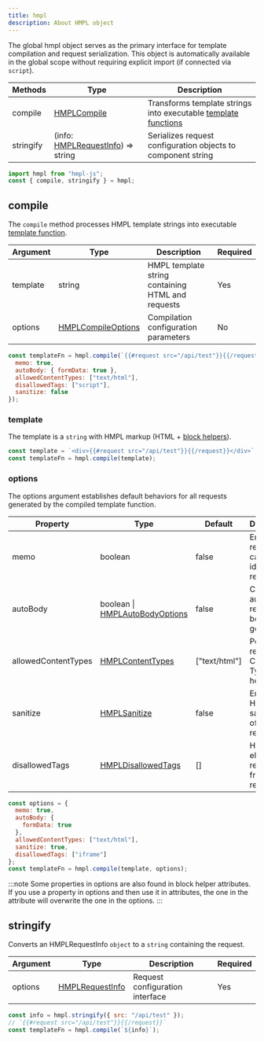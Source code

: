 ```yaml
---
title: hmpl
description: About HMPL object
---
```


The global hmpl object serves as the primary interface for template compilation and request serialization. This object is automatically available in the global scope without requiring explicit import (if connected via `script`).

| Methods   | Type                                                        | Description                                                                           |
| --------- | ----------------------------------------------------------- | ------------------------------------------------------------------------------------- |
| compile   | [HMPLCompile](/types#hmplcompile)                           | Transforms template strings into executable [template functions](/functions/template) |
| stringify | (info: [HMPLRequestInfo](/types#hmplrequestinfo)) => string | Serializes request configuration objects to component string                          |

```javascript
import hmpl from "hmpl-js";
const { compile, stringify } = hmpl;
```

## compile

The `compile` method processes HMPL template strings into executable [template function](/functions/template).

| Argument | Type                                            | Description                                       | Required |
| -------- | ----------------------------------------------- | ------------------------------------------------- | -------- |
| template | string                                          | HMPL template string containing HTML and requests | Yes      |
| options  | [HMPLCompileOptions](/types#hmplcompileoptions) | Compilation configuration parameters              | No       |

```js
const templateFn = hmpl.compile(`{{#request src="/api/test"}}{{/request}}`, {
  memo: true,
  autoBody: { formData: true },
  allowedContentTypes: ["text/html"],
  disallowedTags: ["script"],
  sanitize: false
});
```

### template

The template is a `string` with HMPL markup (HTML + [block helpers](/syntax/block-helper)).

```js
const template = `<div>{{#request src="/api/test"}}{{/request}}</div>`;
const templateFn = hmpl.compile(template);
```

### options

The options argument establishes default behaviors for all requests generated by the compiled template function.

| Property            | Type                                                         | Default       | Description                                      |
| ------------------- | ------------------------------------------------------------ | ------------- | ------------------------------------------------ |
| memo                | boolean                                                      | false         | Enables response caching for identical requests. |
| autoBody            | boolean \| [HMPLAutoBodyOptions](/types#hmplautobodyoptions) | false         | Configures automatic request body generation.    |
| allowedContentTypes | [HMPLContentTypes](/types#hmplcontenttypes)                  | ["text/html"] | Permitted response Content-Type headers.         |
| sanitize            | [HMPLSanitize](/types#hmplsanitize)                          | false         | Enables HTML sanitization of server responses.   |
| disallowedTags      | [HMPLDisallowedTags](/types#hmpldisallowedtags)              | []            | HTML elements to remove from responses.          |

```javascript
const options = {
  memo: true,
  autoBody: {
    formData: true
  },
  allowedContentTypes: ["text/html"],
  sanitize: true,
  disallowedTags: ["iframe"]
};
const templateFn = hmpl.compile(template, options);
```

:::note
Some properties in options are also found in block helper attributes. If you use a property in options and then use it in attributes, the one in the attribute will overwrite the one in the options.
:::

## stringify

Converts an HMPLRequestInfo `object` to a `string` containing the request.

| Argument | Type                                      | Description                     | Required |
| -------- | ----------------------------------------- | ------------------------------- | -------- |
| options  | [HMPLRequestInfo](/types#hmplrequestinfo) | Request configuration interface | Yes      |

```javascript
const info = hmpl.stringify({ src: "/api/test" });
// `{{#request src="/api/test"}}{{/request}}`
const templateFn = hmpl.compile(`${info}`);
```

